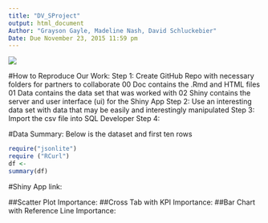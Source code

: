 ```yaml
---
title: "DV_SProject"
output: html_document
Author: "Grayson Gayle, Madeline Nash, David Schluckebier"
Date: Due November 23, 2015 11:59 pm
---
```

![](http://www.spikeybits.com/wp-content/uploads/2015/02/Money.jpeg)

#How to Reproduce Our Work:
Step 1: Create GitHub Repo with necessary folders for partners to collaborate
      00 Doc contains the .Rmd and HTML files
      01 Data contains the data set that was worked with
      02 Shiny contains the server and user interface (ui) for the Shiny App
Step 2: Use an interesting data set with data that may be easily and interestingly manipulated
Step 3: Import the csv file into SQL Developer
Step 4: 

#Data Summary:
Below is the dataset and first ten rows
```r
require("jsonlite")
require ("RCurl")
df <-
summary(df)
``` 

#Shiny App link:

##Scatter Plot
Importance:
##Cross Tab with KPI
Importance:
##Bar Chart with Reference Line
Importance: